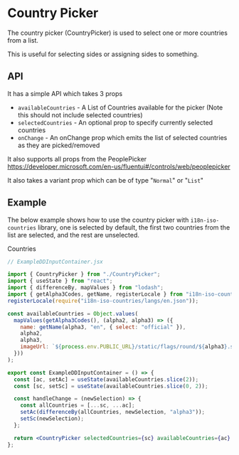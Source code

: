 
<Meta title="Galleries & Pickers/CountryPicker" component={CountryPicker} />

# Country Picker

The country picker (CountryPicker) is used to select one or more countries from a list.

This is useful for selecting sides or assigning sides to something.

## API

It has a simple API which takes 3 props

- `availableCountries` - A List of Countries available for the picker (Note this should not
  include selected countries)
- `selectedCountries` - An optional prop to specify currently selected countries
- `onChange` - An onChange prop which emits the list of selected countries as they are
  picked/removed

It also supports all props from the PeoplePicker https://developer.microsoft.com/en-us/fluentui#/controls/web/peoplepicker

It also takes a variant prop which can be of type "`Normal`" or "`List`"

## Example

The below example shows how to use the country picker with `i18n-iso-countries` library, one is
selected by default, the first two countries from the list are selected, and the rest are unselected.

<Canvas>
  <Story name="Country Picker">
    <Stack style={{ padding: "0.5rem" }}>
      <Label>Countries</Label>
      <ExampleCountryPicker />
    </Stack>
  </Story>
</Canvas>

```jsx
// ExampleDDInputContainer.jsx

import { CountryPicker } from "./CountryPicker";
import { useState } from "react";
import { differenceBy, mapValues } from "lodash";
import { getAlpha3Codes, getName, registerLocale } from "i18n-iso-countries";
registerLocale(require("i18n-iso-countries/langs/en.json"));

const availableCountries = Object.values(
  mapValues(getAlpha3Codes(), (alpha2, alpha3) => ({
    name: getName(alpha3, "en", { select: "official" }),
    alpha2,
    alpha3,
    imageUrl: `${process.env.PUBLIC_URL}/static/flags/round/${alpha3}.svg`,
  }))
);

export const ExampleDDInputContainer = () => {
  const [ac, setAc] = useState(availableCountries.slice(2));
  const [sc, setSc] = useState(availableCountries.slice(0, 2));

  const handleChange = (newSelection) => {
    const allCountries = [...sc, ...ac];
    setAc(differenceBy(allCountries, newSelection, "alpha3"));
    setSc(newSelection);
  };

  return <CountryPicker selectedCountries={sc} availableCountries={ac} onChange={handleChange} />;
};
```
